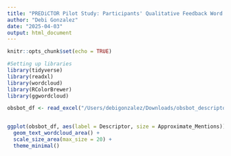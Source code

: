 ```yaml
---
title: "PREDiCTOR Pilot Study: Participants' Qualitative Feedback Word Clouds"
author: "Debi Gonzalez"
date: "2025-04-03"
output: html_document
---
```


```r
knitr::opts_chunk$set(echo = TRUE)

#Setting up libraries
library(tidyverse)
library(readxl)
library(wordcloud)
library(RColorBrewer)
library(ggwordcloud)

```


```r
obsbot_df <- read_excel("/Users/debigonzalez/Downloads/obsbot_descriptor_frequencies.xlsx")


ggplot(obsbot_df, aes(label = Descriptor, size = Approximate_Mentions)) +
  geom_text_wordcloud_area() +
  scale_size_area(max_size = 20) +
  theme_minimal()
```
